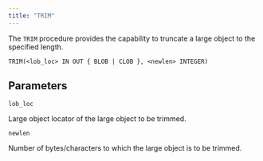```yaml
---
title: "TRIM"
---
```


The `TRIM` procedure provides the capability to truncate a large object to the specified length.

```text
TRIM(<lob_loc> IN OUT { BLOB | CLOB }, <newlen> INTEGER)
```

## Parameters

`lob_loc`

 Large object locator of the large object to be trimmed.

`newlen`

 Number of bytes/characters to which the large object is to be trimmed.
